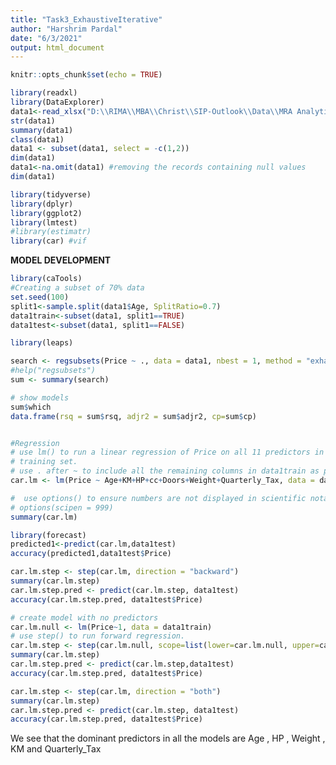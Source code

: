 ---
title: "Task3_ExhaustiveIterative"
author: "Harshrim Pardal"
date: "6/3/2021"
output: html_document
---

```{r setup, include=FALSE}

knitr::opts_chunk$set(echo = TRUE)
```

```{r}
library(readxl)
library(DataExplorer)
data1<-read_xlsx("D:\\RIMA\\MBA\\Christ\\SIP-Outlook\\Data\\MRA Analytics.xlsx",sheet=1)
str(data1)
summary(data1)
class(data1)
data1 <- subset(data1, select = -c(1,2))
dim(data1)
data1<-na.omit(data1) #removing the records containing null values
dim(data1)
```

```{r}
library(tidyverse)
library(dplyr)
library(ggplot2)
library(lmtest)
#library(estimatr)
library(car) #vif

```

**MODEL DEVELOPMENT**

```{r}
library(caTools)
#Creating a subset of 70% data
set.seed(100)
split1<-sample.split(data1$Age, SplitRatio=0.7)
data1train<-subset(data1, split1==TRUE)
data1test<-subset(data1, split1==FALSE)

```

```{r}
library(leaps)

search <- regsubsets(Price ~ ., data = data1, nbest = 1, method = "exhaustive")
#help("regsubsets")
sum <- summary(search)

# show models
sum$which
data.frame(rsq = sum$rsq, adjr2 = sum$adjr2, cp=sum$cp)


#Regression
# use lm() to run a linear regression of Price on all 11 predictors in the
# training set. 
# use . after ~ to include all the remaining columns in data1train as predictors.
car.lm <- lm(Price ~ Age+KM+HP+cc+Doors+Weight+Quarterly_Tax, data = data1train)

#  use options() to ensure numbers are not displayed in scientific notation.
# options(scipen = 999)
summary(car.lm)

library(forecast)
predicted1<-predict(car.lm,data1test)
accuracy(predicted1,data1test$Price)

car.lm.step <- step(car.lm, direction = "backward")
summary(car.lm.step)
car.lm.step.pred <- predict(car.lm.step, data1test)
accuracy(car.lm.step.pred, data1test$Price)

# create model with no predictors
car.lm.null <- lm(Price~1, data = data1train)
# use step() to run forward regression.
car.lm.step <- step(car.lm.null, scope=list(lower=car.lm.null, upper=car.lm), direction = "forward")
summary(car.lm.step)
car.lm.step.pred <- predict(car.lm.step,data1test)
accuracy(car.lm.step.pred, data1test$Price)

car.lm.step <- step(car.lm, direction = "both")
summary(car.lm.step)
car.lm.step.pred <- predict(car.lm.step, data1test)
accuracy(car.lm.step.pred, data1test$Price)
```

We see that the dominant predictors in all the models are Age , HP , Weight , KM and Quarterly_Tax